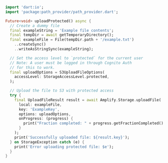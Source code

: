 ```dart
import 'dart:io';
import 'package:path_provider/path_provider.dart';

Future<void> uploadProtected() async {
  // Create a dummy file
  final exampleString = 'Example file contents';
  final tempDir = await getTemporaryDirectory();
  final exampleFile = File(tempDir.path + '/example.txt')
    ..createSync()
    ..writeAsStringSync(exampleString);

  // Set the access level to `protected` for the current user
  // Note: A user must be logged in through Cognito Auth
  // for this to work.
  final uploadOptions = S3UploadFileOptions(
    accessLevel: StorageAccessLevel.protected,
  );

  // Upload the file to S3 with protected access
  try {
    final UploadFileResult result = await Amplify.Storage.uploadFile(
      local: exampleFile,
      key: 'ExampleKey',
      options: uploadOptions,
      onProgress: (progress) {
        print("Fraction completed: " + progress.getFractionCompleted().toString());
      }
    );
    print('Successfully uploaded file: ${result.key}');
  } on StorageException catch (e) {
    print('Error uploading protected file: $e');
  }
}
```